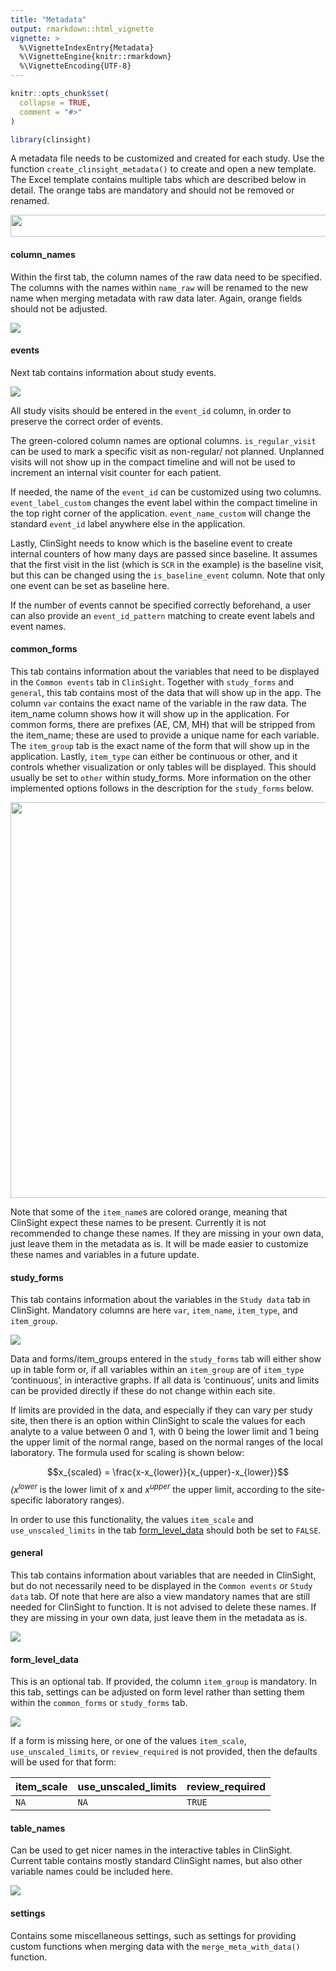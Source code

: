 ```yaml
---
title: "Metadata"
output: rmarkdown::html_vignette
vignette: >
  %\VignetteIndexEntry{Metadata}
  %\VignetteEngine{knitr::rmarkdown}
  %\VignetteEncoding{UTF-8}
---
```


```r
knitr::opts_chunk$set(
  collapse = TRUE,
  comment = "#>"
)
```

```r
library(clinsight)
```

A metadata file needs to be customized and created for each study. Use the function `create_clinsight_metadata()` to create and open a new template. The Excel template contains multiple tabs which are described below in detail. The orange tabs are mandatory and should not be removed or renamed.

![](images/metadata-tabs.png){width="587" height="35"}

#### column_names

Within the first tab, the column names of the raw data need to be specified. The columns with the names within `name_raw` will be renamed to the new name when merging metadata with raw data later. Again, orange fields should not be adjusted.

![](images/metadata-column_names.png)

#### events

Next tab contains information about study events.

![](images/metadata-events.png)

All study visits should be entered in the `event_id` column, in order to preserve the correct order of events.

The green-colored column names are optional columns. `is_regular_visit` can be used to mark a specific visit as non-regular/ not planned. Unplanned visits will not show up in the compact timeline and will not be used to increment an internal visit counter for each patient.

If needed, the name of the `event_id` can be customized using two columns. `event_label_custom` changes the event label within the compact timeline in the top right corner of the application. `event_name_custom` will change the standard `event_id` label anywhere else in the application.

Lastly, ClinSight needs to know which is the baseline event to create internal counters of how many days are passed since baseline. It assumes that the first visit in the list (which is `SCR` in the example) is the baseline visit, but this can be changed using the `is_baseline_event` column. Note that only one event can be set as baseline here.

If the number of events cannot be specified correctly beforehand, a user can also provide an `event_id_pattern` matching to create event labels and event names.

#### common_forms

This tab contains information about the variables that need to be displayed in the `Common events` tab in `ClinSight`. Together with `study_forms` and `general`, this tab contains most of the data that will show up in the app. The column `var` contains the exact name of the variable in the raw data. The item_name column shows how it will show up in the application. For common forms, there are prefixes (AE, CM, MH) that will be stripped from the item_name; these are used to provide a unique name for each variable. The `item_group` tab is the exact name of the form that will show up in the application. Lastly, `item_type` can either be continuous or other, and it controls whether visualization or only tables will be displayed. This should usually be set to `other` within study_forms. More information on the other implemented options follows in the description for the `study_forms` below.

![](images/metadata-common_forms.png){width="633"}

Note that some of the `item_name`s are colored orange, meaning that ClinSight expect these names to be present. Currently it is not recommended to change these names. If they are missing in your own data, just leave them in the metadata as is. It will be made easier to customize these names and variables in a future update.

#### study_forms

This tab contains information about the variables in the `Study data` tab in ClinSight. Mandatory columns are here `var`, `item_name`, `item_type`, and `item_group`.

![](images/metadata-study_forms.png)

Data and forms/item_groups entered in the `study_forms` tab will either show up in table form or, if all variables within an `item_group` are of `item_type` 'continuous', in interactive graphs. If all data is 'continuous', units and limits can be provided directly if these do not change within each site.

If limits are provided in the data, and especially if they can vary per study site, then there is an option within ClinSight to scale the values for each analyte to a value between 0 and 1, with 0 being the lower limit and 1 being the upper limit of the normal range, based on the normal ranges of the local laboratory. The formula used for scaling is shown below:

$$x_{scaled} = \frac{x-x_{lower}}{x_{upper}-x_{lower}}$$ *(*$x^{lower}$ is the lower limit of x and $x^{upper}$ the upper limit, according to the site-specific laboratory ranges).

In order to use this functionality, the values `item_scale` and `use_unscaled_limits` in the tab [form_level_data](#form_level_data) should both be set to `FALSE`.

#### general

This tab contains information about variables that are needed in ClinSight, but do not necessarily need to be displayed in the `Common events` or `Study data` tab. Of note that here are also a view mandatory names that are still needed for ClinSight to function. It is not advised to delete these names. If they are missing in your own data, just leave them in the metadata as is.

![](images/metadata-general.png)

#### form_level_data {#form_level_data}

This is an optional tab. If provided, the column `item_group` is mandatory. In this tab, settings can be adjusted on form level rather than setting them within the `common_forms` or `study_forms` tab.

![](images/metadata-form_level_data.png)

If a form is missing here, or one of the values `item_scale`, `use_unscaled_limits`, or `review_required` is not provided, then the defaults will be used for that form:

| item_scale | use_unscaled_limits | review_required |
|------------|---------------------|-----------------|
| `NA`       | `NA`                | `TRUE`          |

#### table_names

Can be used to get nicer names in the interactive tables in ClinSight. Current table contains mostly standard ClinSight names, but also other variable names could be included here.

![](images/metadata-table_names.png)

#### settings

Contains some miscellaneous settings, such as settings for providing custom functions when merging data with the `merge_meta_with_data()` function.
